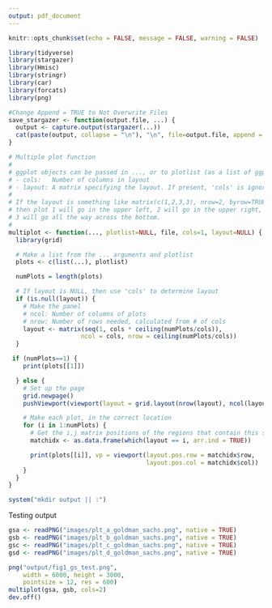 ```yaml
---
output: pdf_document
---
```




```r
knitr::opts_chunk$set(echo = FALSE, message = FALSE, warning = FALSE)

library(tidyverse)
library(stargazer)
library(Hmisc)
library(stringr)
library(car)
library(forcats)
library(png)

#Change Append = TRUE to Not Overwrite Files
save_stargazer <- function(output.file, ...) {
  output <- capture.output(stargazer(...))
  cat(paste(output, collapse = "\n"), "\n", file=output.file, append = FALSE)
}

# Multiple plot function
#
# ggplot objects can be passed in ..., or to plotlist (as a list of ggplot objects)
# - cols:   Number of columns in layout
# - layout: A matrix specifying the layout. If present, 'cols' is ignored.
#
# If the layout is something like matrix(c(1,2,3,3), nrow=2, byrow=TRUE),
# then plot 1 will go in the upper left, 2 will go in the upper right, and
# 3 will go all the way across the bottom.
#
multiplot <- function(..., plotlist=NULL, file, cols=1, layout=NULL) {
  library(grid)

  # Make a list from the ... arguments and plotlist
  plots <- c(list(...), plotlist)

  numPlots = length(plots)

  # If layout is NULL, then use 'cols' to determine layout
  if (is.null(layout)) {
    # Make the panel
    # ncol: Number of columns of plots
    # nrow: Number of rows needed, calculated from # of cols
    layout <- matrix(seq(1, cols * ceiling(numPlots/cols)),
                    ncol = cols, nrow = ceiling(numPlots/cols))
  }

 if (numPlots==1) {
    print(plots[[1]])

  } else {
    # Set up the page
    grid.newpage()
    pushViewport(viewport(layout = grid.layout(nrow(layout), ncol(layout))))

    # Make each plot, in the correct location
    for (i in 1:numPlots) {
      # Get the i,j matrix positions of the regions that contain this subplot
      matchidx <- as.data.frame(which(layout == i, arr.ind = TRUE))

      print(plots[[i]], vp = viewport(layout.pos.row = matchidx$row,
                                      layout.pos.col = matchidx$col))
    }
  }
}

system("mkdir output || :")
```


Testing output

```r
gsa <- readPNG("images/plt_a_goldman_sachs.png", native = TRUE)
gsb <- readPNG("images/plt_b_goldman_sachs.png", native = TRUE)
gsc <- readPNG("images/plt_c_goldman_sachs.png", native = TRUE)
gsd <- readPNG("images/plt_d_goldman_sachs.png", native = TRUE)
```


```r
png("output/fig1_gs_test.png", 
    width = 6000, height = 3000,
    pointsize = 12, res = 600)
multiplot(gsa, gsb, cols=2)
dev.off()
```

